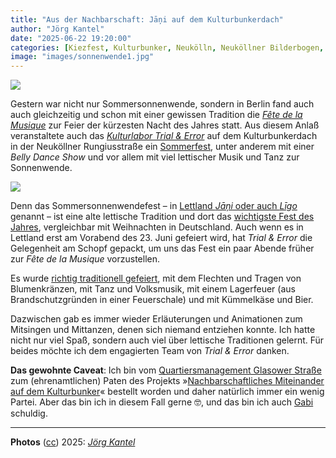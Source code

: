 ```yaml
---
title: "Aus der Nachbarschaft: Jāņi auf dem Kulturbunkerdach"
author: "Jörg Kantel"
date: "2025-06-22 19:20:00"
categories: [Kiezfest, Kulturbunker, Neukölln, Neuköllner Bilderbogen, Photographie]
image: "images/sonnenwende1.jpg"
---
```


[![](images/sonnenwende1-b.jpg)](https://www.flickr.com/photos/schockwellenreiter/54603881617/)

Gestern war nicht nur Sommersonnenwende, sondern in Berlin fand auch auch gleichzeitig und schon mit einer gewissen Tradition die *[Fête de la Musique](https://www.fetedelamusique.de/)* zur Feier der kürzesten Nacht des Jahres statt. Aus diesem Anlaß veranstaltete auch das *[Kulturlabor Trial & Error](https://www.trial-error.org/)* auf dem Kulturbunkerdach in der Neuköllner Rungiusstraße ein [Sommerfest](https://www.trial-error.org/projekte-1/kulturbunkerdach/), unter anderem mit einer *Belly Dance Show* und vor allem mit viel lettischer Musik und Tanz zur Sonnenwende.

[![](images/sonnenwende2.jpg)](https://www.flickr.com/photos/schockwellenreiter/54605061095/)

Denn das Sommersonnenwendefest -- in [Lettland *Jāņi* oder auch *Līgo*](https://www.pasch-net.de/de/projekte/schuelerblog/schuelerredaktionen/klick/die-kuerzeste-nacht-des-jahres.html) genannt -- ist eine alte lettische Tradition und dort das [wichtigste Fest des Jahres](https://www.latvia.travel/de/traditionen-der-feier-vom-johannisfest), vergleichbar mit Weihnachten in Deutschland. Auch wenn es in Lettland erst am Vorabend des 23. Juni gefeiert wird, hat *Trial&nbsp;&&nbsp;Error* die Gelegenheit am Schopf gepackt, um uns das Fest ein paar Abende früher zur *Fête de la Musique* vorzustellen.

Es wurde [richtig traditionell gefeiert](https://de.wikipedia.org/wiki/Mittsommerfest#Lettland:_J%C4%81%C5%86i), mit dem Flechten und Tragen von Blumenkränzen, mit Tanz und Volksmusik, mit einem Lagerfeuer (aus Brandschutzgründen in einer Feuerschale) und mit Kümmelkäse und Bier.

Dazwischen gab es immer wieder Erläuterungen und Animationen zum Mitsingen und Mittanzen, denen sich niemand entziehen konnte. Ich hatte nicht nur viel Spaß, sondern auch viel über lettische Traditionen gelernt. Für beides möchte ich dem engagierten Team von *Trial&nbsp;&&nbsp;Error* danken.

**Das gewohnte Caveat**: Ich bin vom [Quartiersmanagement Glasower Straße](https://qm-glasower-strasse.de/) zum (ehrenamtlichen) Paten des Projekts »[Nachbarschaftliches Miteinander auf dem Kulturbunker](https://qm-glasower-strasse.de/nachbarschaftscafe-auf-dem-kulturbunker-wieder-geoeffnet/)« bestellt worden und daher natürlich immer ein wenig Partei. Aber das bin ich in diesem Fall gerne 🤓, und das bin ich auch [Gabi](https://kantel.github.io/posts/2024041901_rip_gabi/) schuldig.

---

**Photos** ([cc](https://creativecommons.org/licenses/by-sa/4.0/deed.de)) 2025: *[Jörg Kantel](http://cognitiones.kantel-chaos-team.de/cv.html)*